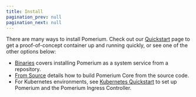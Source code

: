 ```yaml
---
title: Install
pagination_prev: null
pagination_next: null
---
```


There are many ways to install Pomerium. Check out our [Quickstart](install/quickstart) page to get a proof-of-concept container up and running quickly, or see one of the other options below:

- [Binaries](install/binary) covers installing Pomerium as a system service from a repository.
- [From Source](install/from-source) details how to build Pomerium Core from the source code.
- For Kubernetes environments, see [Kubernetes Quickstart](/docs/k8s/quickstart) to set up Pomerium and the Pomerium Ingress Controller.